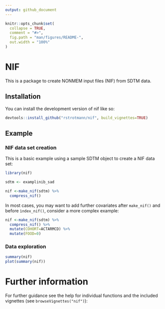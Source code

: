 ```yaml
---
output: github_document
---
```


<!-- README.md is generated from README.Rmd. Please edit that file -->

```r
knitr::opts_chunk$set(
  collapse = TRUE,
  comment = "#>",
  fig.path = "man/figures/README-",
  out.width = "100%"
)
```

# NIF

<!-- badges: start -->
<!-- badges: end -->

This is a package to create NONMEM input files (NIF) from SDTM data.

## Installation

You can install the development version of nif like so:

``` r
devtools::install_github("rstrotmann/nif", build_vignettes=TRUE)
```

## Example

### NIF data set creation

This is a basic example using a sample SDTM object to create a NIF data set:

``` r
library(nif)

sdtm <- examplinib_sad

nif <-make_nif(sdtm) %>% 
  compress_nif()
```

In most cases, you may want to add further covariates after `make_nif()` and
before `ìndex_nif()`, consider a more complex example:

``` r
nif <-make_nif(sdtm) %>% 
  compress_nif() %>% 
  mutate(COHORT=ACTARMCD) %>% 
  mutate(FOOD=0)
```

### Data exploration

``` r
summary(nif)
plot(summary(nif))
```

# Further information

For further guidance see the help for individual functions and the included
vignettes (see `browseVignettes("nif")`):


